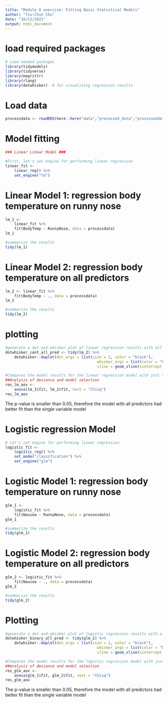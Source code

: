 ```yaml
---
title: "Module 8 exercise: Fitting Basic Statistical Models"
author: "Tzu-Chun Chu"
date: "10/12/2021"
output: html_document
---
```


# load required packages
```r
# Load needed packages
library(tidymodels) 
library(tidyverse)
library(magrittr)
library(rlang)
library(dotwhisker)  # for visualizing regression results
```

# Load data
```r
processdata <- readRDS(here::here("data","processed_data","processeddata.rds"))

```


# Model fitting
```r
### Linear Linear Model ###

#First, let's set engine for performing linear regression
linear_fit <- 
	linear_reg() %>% 
	set_engine("lm")
```


# Linear Model 1: regression body temperature on runny nose 
```r
lm_1 <- 
	linear_fit %>% 
	fit(BodyTemp ~ RunnyNose, data = processdata)
lm_1
```


```r
#summarize the results
tidy(lm_1)
```


# Linear Model 2: regression body temperature on all predictors
```r
lm_2 <- linear_fit %>% 
	fit(BodyTemp ~ ., data = processdata)
lm_2
```


```r
#summarize the results
tidy(lm_2)

```

# plotting
```r
#generate a dot-and-whisker plot of linear regression results with all predictors
dotwhisker_cont_all_pred <- tidy(lm_2) %>% 
	dotwhisker::dwplot(dot_args = list(size = 2, color = "black"),
										 whisker_args = list(color = "black"),
										 vline = geom_vline(xintercept = 0, colour = "grey50", linetype = 2))
```


```r
#Compares the model results for the linear regression model with just the main predictor and all predictors.
##Analysis of deviance and model selection
res_lm_aov <-
	anova(lm_1$fit, lm_2$fit, test = "Chisq")
res_lm_aov
```

The p-value is smaller than 0.05, therefore the model with all predictors had better fit than the single variable model

# Logistic regression Model 
```r
# Let's set engine for performing linear regression
logistic_fit <- 
	logistic_reg() %>% 
	set_mode("classification") %>% 
	set_engine("glm")
```


# Logistic Model 1: regression body temperature on runny nose 
```r
glm_1 <- 
	logistic_fit %>% 
	fit(Nausea ~ RunnyNose, data = processdata)
glm_1
```

```r
#summarize the results
tidy(glm_1)
```

# Logistic Model 2: regression body temperature on all predictors
```r
glm_2 <- logistic_fit %>% 
	fit(Nausea ~ ., data = processdata)
glm_2
```


```r
#summarize the results
tidy(glm_2)
```

# Plotting
```r
#generate a dot-and-whisker plot of logistic regression results with all predictors
dotwhisker_binary_all_pred <- tidy(glm_2) %>% 
	dotwhisker::dwplot(dot_args = list(size = 2, color = "black"),
										 whisker_args = list(color = "black"),
										 vline = geom_vline(xintercept = 0, colour = "grey50", linetype = 2))

```

```r
#Compares the model results for the logistic regression model with just the main predictor and all predictors.
##Analysis of deviance and model selection
res_glm_aov <-
	anova(glm_1$fit, glm_2$fit, test = "Chisq")
res_glm_aov
```

The p-value is smaller than 0.05, therefore the model with all predictors had better fit than the single variable model